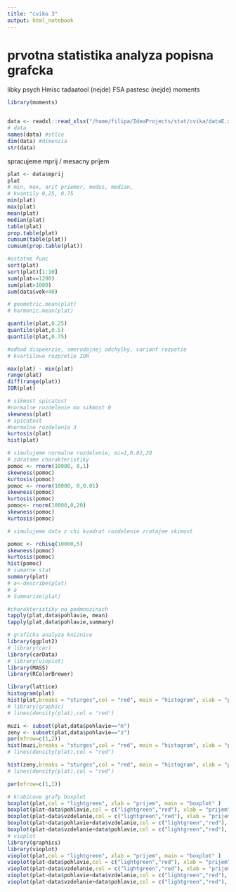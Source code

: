 ```yaml
---
title: "cviko 3"
output: html_notebook
---
```



# prvotna statistika analyza popisna grafcka

libky
psych
Hmisc
tadaatool (nejde)
FSA
pastesc (nejde)
moments
```r
library(moments)


data <- readxl::read_xlsx("/home/filipa/IdeaProjects/stat/cvika/dataE.xlsx")
# data
names(data) #stlce
dim(data) #dimenzia
str(data)
```
spracujeme mprij  / mesacny prijem
```r
plat <- data$mprij
plat
# min, max, arit priemer, modus, median,
# kvantily 0,25, 0.75
min(plat)
max(plat)
mean(plat)
median(plat)
table(plat)
prop.table(plat)
cumsum(table(plat))
cumsum(prop.table(plat))

#ostatne func
sort(plat)
sort(plat)[1:10]
sum(plat==1200)
sum(plat>1000)
sum(data$vek<40)

# geometric.mean(plat)
# harmonic.mean(plat)

quantile(plat,0.25)
quantile(plat,0.5)
quantile(plat,0.75)

#odhad dispeerzie, smerodajnej odchylky, variant rozpetie
# kvartilove rozpretie IQR

max(plat) - min(plat)
range(plat)
diff(range(plat))
IQR(plat)

# sikmost spicatost
#normalne rozdelenie ma sikmost 0
skewness(plat)
# spicatost
#normalne rozdelenie 3
kurtosis(plat)
hist(plat)

# simulujeme normalne rozdelenie, mi=1,0.01,20
# zdratame charakteristiky
pomoc <- rnorm(10000, 0,1)
skewness(pomoc)
kurtosis(pomoc)
pomoc <- rnorm(10000, 0,0.01)
skewness(pomoc)
kurtosis(pomoc)
pomoc<- rnorm(10000,0,20)
skewness(pomoc)
kurtosis(pomoc)

# simulujeme data z chi kvadrat rozdelenie zratajme skimost

pomoc <- rchisq(10000,5)
skewness(pomoc)
kurtosis(pomoc)
hist(pomoc)
# sumarne stat
summary(plat)
# a<-describe(plat)
# a
# Summarize(plat)

#charakteristiky na podmnozinach
tapply(plat,data$pohlavie, mean)
tapply(plat,data$pohlavie,summary)

# graficka analyza kniznice
library(ggplot2)
# library(car)
library(carData)
# library(vioplot)
library(MASS)
library(RColorBrewer)

library(lattice)
histogram(plat)
hist(plat,breaks = "sturges",col = "red", main = "histogram", xlab = "prijem", ylab = "pocetnost", freq = F)
# library(graphic)
# lines(density(plat),col = "red")

muzi <- subset(plat,data$pohlavie=="m")
zeny <- subset(plat,data$pohlavie=="z")
par(mfrow=c(1,2))
hist(muzi,breaks = "sturges",col = "red", main = "histogram", xlab = "prijem", ylab = "pocetnost", freq = F)
# lines(density(plat),col = "red")

hist(zeny,breaks = "sturges",col = "red", main = "histogram", xlab = "prijem", ylab = "pocetnost",  freq = F)
# lines(density(plat),col = "red")

par(mfrow=c(1,1))

# krabicove grafy boxplot
boxplot(plat,col = "lightgreen", xlab = "prijem", main = "boxplot" )
boxplot(plat~data$pohlavie,col = c("lightgreen","red"), xlab = "prijem", main = "boxplot" )
boxplot(plat~data$vzdelanie,col = c("lightgreen","red"), xlab = "prijem", main = "boxplot" )
boxplot(plat~data$pohlavie+data$vzdelanie,col = c("lightgreen","red"), xlab = "prijem", main = "boxplot" )
boxplot(plat~data$vzdelanie+data$pohlavie,col = c("lightgreen","red"), xlab = "prijem", main = "boxplot" )
# vioplot
library(graphics)
library(vioplot)
vioplot(plat,col = "lightgreen", xlab = "prijem", main = "boxplot" )
vioplot(plat~data$pohlavie,col = c("lightgreen","red"), xlab = "prijem", main = "boxplot" )
vioplot(plat~data$vzdelanie,col = c("lightgreen","red"), xlab = "prijem", main = "boxplot" )
vioplot(plat~data$pohlavie+data$vzdelanie,col = c("lightgreen","red"), xlab = "prijem", main = "boxplot" )
vioplot(plat~data$vzdelanie+data$pohlavie,col = c("lightgreen","red"), xlab = "prijem", main = "boxplot" )
```

